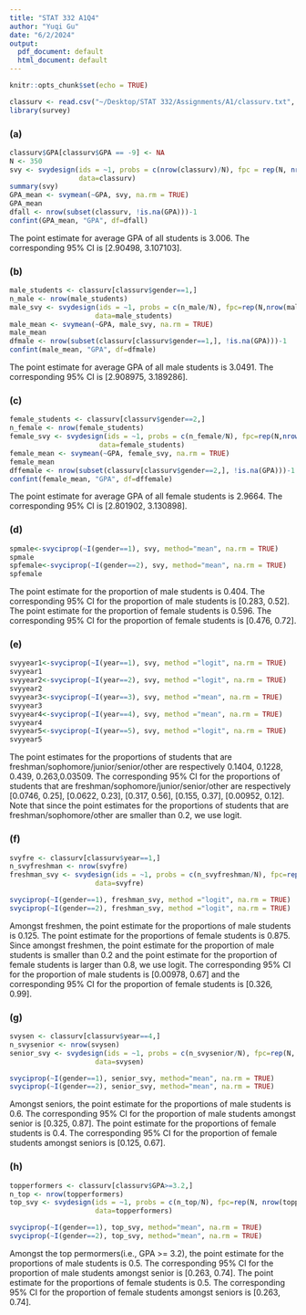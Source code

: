 ```yaml
---
title: "STAT 332 A1Q4"
author: "Yuqi Gu"
date: "6/2/2024"
output:
  pdf_document: default
  html_document: default
---
```


```r
knitr::opts_chunk$set(echo = TRUE)
```

```r
classurv <- read.csv("~/Desktop/STAT 332/Assignments/A1/classurv.txt", sep="")
library(survey)
```

### (a)
```r
classurv$GPA[classurv$GPA == -9] <- NA
N <- 350
svy <- svydesign(ids = ~1, probs = c(nrow(classurv)/N), fpc = rep(N, nrow(classurv)), 
                 data=classurv)
summary(svy)
GPA_mean <- svymean(~GPA, svy, na.rm = TRUE)
GPA_mean
dfall <- nrow(subset(classurv, !is.na(GPA)))-1
confint(GPA_mean, "GPA", df=dfall)
```
The point estimate for average GPA of all students is 3.006. The corresponding 95% CI is [2.90498, 3.107103].

### (b)
```r
male_students <- classurv[classurv$gender==1,]
n_male <- nrow(male_students)
male_svy <- svydesign(ids = ~1, probs = c(n_male/N), fpc=rep(N,nrow(male_students)), 
                     data=male_students)
male_mean <- svymean(~GPA, male_svy, na.rm = TRUE)
male_mean
dfmale <- nrow(subset(classurv[classurv$gender==1,], !is.na(GPA)))-1
confint(male_mean, "GPA", df=dfmale)
```
The point estimate for average GPA of all male students is 3.0491. The corresponding 95% CI is [2.908975, 3.189286].


### (c)
```r
female_students <- classurv[classurv$gender==2,]
n_female <- nrow(female_students)
female_svy <- svydesign(ids = ~1, probs = c(n_female/N), fpc=rep(N,nrow(female_students)), 
                      data=female_students)
female_mean <- svymean(~GPA, female_svy, na.rm = TRUE)
female_mean
dffemale <- nrow(subset(classurv[classurv$gender==2,], !is.na(GPA)))-1
confint(female_mean, "GPA", df=dffemale)
```
The point estimate for average GPA of all female students is 2.9664. The corresponding 95% CI is [2.801902, 3.130898].


### (d)
```r
spmale<-svyciprop(~I(gender==1), svy, method="mean", na.rm = TRUE)
spmale
spfemale<-svyciprop(~I(gender==2), svy, method="mean", na.rm = TRUE)
spfemale
```
The point estimate for the proportion of male students is 0.404. The corresponding 95% CI for the proportion of male students is [0.283, 0.52]. The point estimate for the proportion of female students is 0.596. The corresponding 95% CI for the proportion of female students is [0.476, 0.72].


### (e)
```r
svyyear1<-svyciprop(~I(year==1), svy, method ="logit", na.rm = TRUE)
svyyear1
svyyear2<-svyciprop(~I(year==2), svy, method ="logit", na.rm = TRUE)
svyyear2
svyyear3<-svyciprop(~I(year==3), svy, method ="mean", na.rm = TRUE)
svyyear3
svyyear4<-svyciprop(~I(year==4), svy, method ="mean", na.rm = TRUE)
svyyear4
svyyear5<-svyciprop(~I(year==5), svy, method ="logit", na.rm = TRUE)
svyyear5
```
The point estimates for the proportions of students that are freshman/sophomore/junior/senior/other are respectively 0.1404, 0.1228, 0.439, 0.263,0.03509.
The corresponding 95% CI for the proportions of students that are freshman/sophomore/junior/senior/other are respectively [0.0746, 0.25], [0.0622, 0.23], [0.317, 0.56], [0.155, 0.37], [0.00952, 0.12].
Note that since the point estimates for the proportions of students that are freshman/sophomore/other are smaller than 0.2, we use logit. 

### (f) 
```r
svyfre <- classurv[classurv$year==1,]
n_svyfreshman <- nrow(svyfre)
freshman_svy <- svydesign(ids = ~1, probs = c(n_svyfreshman/N), fpc=rep(N,nrow(svyfre)), 
                     data=svyfre)

svyciprop(~I(gender==1), freshman_svy, method ="logit", na.rm = TRUE)
svyciprop(~I(gender==2), freshman_svy, method ="logit", na.rm = TRUE)
```
Amongst freshmen, the point estimate for the proportions of male students is 0.125. The point estimate for the proportions of female students is 0.875. 
Since amongst freshmen, the point estimate for the proportion of male students is smaller than 0.2 and the point estimate for the proportion of female students is larger than 0.8, we use logit. The corresponding 95% CI for the proportion of male students is [0.00978, 0.67] and the corresponding 95% CI for the proportion of female students is [0.326, 0.99].

### (g) 
```r
svysen <- classurv[classurv$year==4,]
n_svysenior <- nrow(svysen)
senior_svy <- svydesign(ids = ~1, probs = c(n_svysenior/N), fpc=rep(N, nrow(svysen)), 
                     data=svysen)

svyciprop(~I(gender==1), senior_svy, method="mean", na.rm = TRUE)
svyciprop(~I(gender==2), senior_svy, method="mean", na.rm = TRUE)
```
Amongst seniors, the point estimate for the proportions of male students is 0.6. The corresponding 95% CI for the proportion of male students amongst senior is [0.325, 0.87]. The point estimate for the proportions of female students is 0.4. The corresponding 95% CI for the proportion of female students amongst seniors is [0.125, 0.67].

### (h) 
```r
topperformers <- classurv[classurv$GPA>=3.2,]
n_top <- nrow(topperformers)
top_svy <- svydesign(ids = ~1, probs = c(n_top/N), fpc=rep(N, nrow(topperformers)), 
                     data=topperformers)

svyciprop(~I(gender==1), top_svy, method="mean", na.rm = TRUE)
svyciprop(~I(gender==2), top_svy, method="mean", na.rm = TRUE)
```
Amongst the top permormers(i.e., GPA >= 3.2), the point estimate for the proportions of male students is 0.5. The corresponding 95% CI for the proportion of male students amongst senior is [0.263, 0.74]. The point estimate for the proportions of female students is 0.5. The corresponding 95% CI for the proportion of female students amongst seniors is [0.263, 0.74].